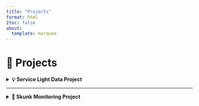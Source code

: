 ```yaml
---
title: "Projects"
format: html
2toc: false
about:
  template: marquee
---
```



# 🌱 Projects


<details>
  <summary><strong>💡 Service Light Data Project</strong></summary>

  **Course:** ENVS 193DS  
  **Tools:** RStudio (tidyverse, here, flextable, janitor, ggtext, ggfx, gganimate, showtext), Quarto
  
  
  [📁 GitHub Repo](https://github.com/RebeccaLMartinez/ENVS-193DS_homework-03)  
  [🌐 View Live](https://rebeccalmartinez.github.io/ENVS-193DS_homework-03/code/ENVS-193DS_homework-03.html)

  <img src="media/blinking_lights.gif" width="400px" style="margin: 15px 0;" />

  <blockquote>
    “It requires you to actually <em>think</em> about your data.” – An Bui
  </blockquote>
</details>

---



<details>
  <summary><strong>🦨 Skunk Monitoring Project</strong></summary>
<img src="media/sci.jpg" width="300px" style="margin-top: 30px;" />

  *(UCSB Office of Education Partnerships)*  
  *Coming soon*

</details>